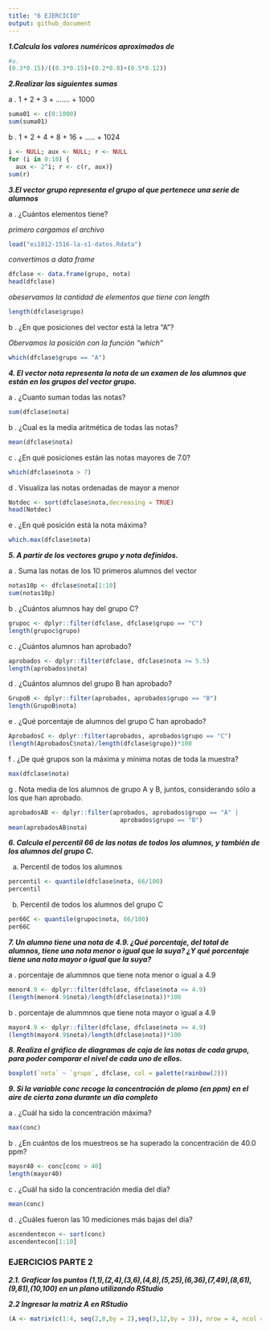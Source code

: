```yaml
---
title: "6 EJERCICIO"
output: github_document
---
```


***1.Calcula los valores numéricos aproximados de***
```r
#a.
(0.3*0.15)/((0.3*0.15)+(0.2*0.8)+(0.5*0.12)) 
```

***2.Realizar las siguientes sumas***

a .   1 + 2 + 3 + ....... + 1000
```r
suma01 <- c(0:1000)
sum(suma01)
```

b . 1 + 2 + 4 + 8 + 16 + ..... + 1024 
```r
i <- NULL; aux <- NULL; r <- NULL
for (i in 0:10) {
  aux <- 2^i; r <- c(r, aux)}
sum(r)
```
***3.El vector grupo representa el grupo al que pertenece una serie de alumnos***

a . ¿Cuántos elementos tiene?

*primero cargamos el archivo*
```r
load("ei1012-1516-la-s1-datos.Rdata")
```
*convertimos a data frame*
```r
dfclase <- data.frame(grupo, nota)
head(dfclase)
```
*obeservamos la cantidad de elementos que tiene con length*

```r
length(dfclase$grupo)
```
b .  ¿En que posiciones del vector está la letra "A"?

*Obervamos la posición con la función "which"*
```r
which(dfclase$grupo == "A")
```


***4. El vector nota representa la nota de un examen de los alumnos que están en los grupos del vector grupo.***

a . ¿Cuanto suman todas las notas?

```r
sum(dfclase$nota)
```
b . ¿Cual es la media aritmética de todas las notas?

```r
mean(dfclase$nota)
```
c . ¿En qué posiciones están las notas mayores de 7.0?
```r
which(dfclase$nota > 7)
```

d . Visualiza las notas ordenadas de mayor a menor

```r
Notdec <- sort(dfclase$nota,decreasing = TRUE)
head(Notdec)
```
e . ¿En qué posición está la nota máxima?

```r
which.max(dfclase$nota)

```

***5. A partir de los vectores grupo y nota definidos.***

a . Suma las notas de los 10 primeros alumnos del vector

```r

notas10p <- dfclase$nota[1:10]
sum(notas10p)
```
b . ¿Cuántos alumnos hay del grupo C?

```r
grupoc <- dplyr::filter(dfclase, dfclase$grupo == "C")
length(grupoc$grupo)
```
c . ¿Cuántos alumnos han aprobado?
```r
aprobados <- dplyr::filter(dfclase, dfclase$nota >= 5.5)
length(aprobados$nota)
```

d . ¿Cuántos alumnos del grupo B han aprobado?

```r
GrupoB <- dplyr::filter(aprobados, aprobados$grupo == "B")
length(GrupoB$nota)
```
e . ¿Qué porcentaje de alumnos del grupo C han aprobado?

```r
AprobadosC <- dplyr::filter(aprobados, aprobados$grupo == "C")
(length(AprobadosC$nota)/length(dfclase$grupo))*100
```
f . ¿De qué grupos son la máxima y mínima notas de toda la muestra?

```r
max(dfclase$nota)
```
g . Nota media de los alumnos de grupo A y B, juntos, considerando sólo a los que han aprobado.

```r
aprobadosAB <- dplyr::filter(aprobados, aprobados$grupo == "A" | 
                               aprobados$grupo == "B")
mean(aprobadosAB$nota)
```


***6. Calcula el percentil 66 de las notas de todos los alumnos, y también de los alumnos del grupo C.***

a. Percentil de todos los alumnos

```r
percentil <- quantile(dfclase$nota, 66/100)
percentil
```
b. Percentil de todos los alumnos del grupo C

```r
per66C <- quantile(grupoc$nota, 66/100)
per66C
```

***7. Un alumno tiene una nota de 4.9. ¿Qué porcentaje, del total de alumnos, tiene una nota menor o igual que la suya? ¿Y qué porcentaje tiene una nota mayor o igual que la suya?***

a .  porcentaje de alummnos que tiene nota menor o igual a 4.9

```r

menor4.9 <- dplyr::filter(dfclase, dfclase$nota <= 4.9)
(length(menor4.9$nota)/length(dfclase$nota))*100

```

b . porcentaje de alummnos que tiene nota mayor o igual a 4.9
```r
mayor4.9 <- dplyr::filter(dfclase, dfclase$nota >= 4.9)
(length(mayor4.9$nota)/length(dfclase$nota))*100
```

***8. Realiza el gráfico de diagramas de caja de las notas de cada grupo, para poder comparar el nivel de cada uno de ellos.***


```r
boxplot(`nota` ~ `grupo`, dfclase, col = palette(rainbow(2)))
```



***9. Si la variable conc recoge la concentración de plomo (en ppm) en el aire de cierta zona durante un día completo***

a . ¿Cuál ha sido la concentración máxima?

```r
max(conc)
```
b . ¿En cuántos de los muestreos se ha superado la concentración de 40.0 ppm?

```r
mayor40 <- conc[conc > 40]
length(mayor40)
```
c . ¿Cuál ha sido la concentración media del día?

```r
mean(conc)

```
d . ¿Cuáles fueron las 10 mediciones más bajas del día?

```r
ascendentecon <- sort(conc)
ascendentecon[1:10]
```
### EJERCICIOS PARTE 2

***2.1. Graficar los puntos (1,1),(2,4),(3,6),(4,8),(5,25),(6,36),(7,49),(8,61),(9,81),(10,100) en un plano utilizando RStudio***

***2.2 Ingresar la matriz A en RStudio***
```r
(A <- matrix(c(1:4, seq(2,8,by = 2),seq(3,12,by = 3)), nrow = 4, ncol = 3))
```
